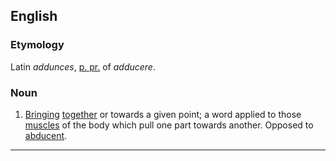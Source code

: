 ==English==

===Etymology===
Latin ''addunces'', [[p. pr.]] of ''adducere''.

===Noun===
#[[Bring]]ing [[together]] or towards a given point; a word applied to those [[muscle]]s of the body which pull one part towards another. Opposed to [[abducent]].


----
{{webster}}